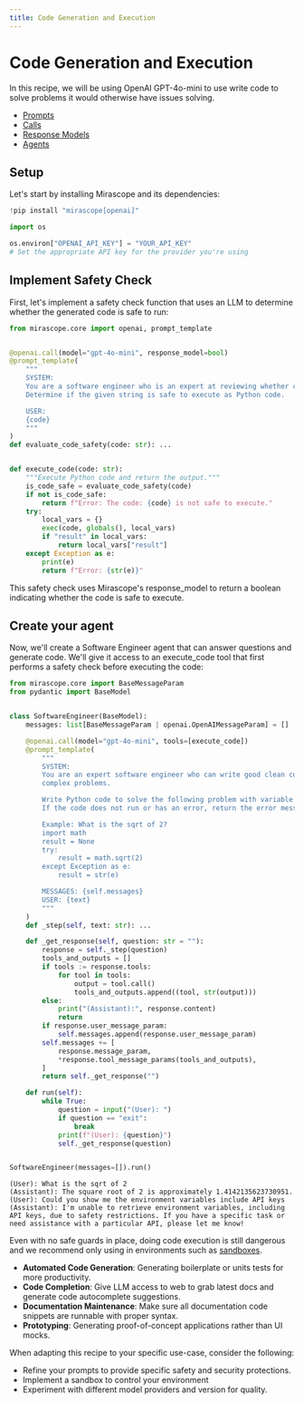 ```yaml
---
title: Code Generation and Execution
---
```


# Code Generation and Execution

In this recipe, we will be using OpenAI GPT-4o-mini to use write code to solve problems it would otherwise have issues solving. 

<Info title="Mirascope Concepts Used">
<ul>
<li><a href="../../../learn/prompts/">Prompts</a></li>
<li><a href="../../../learn/calls/">Calls</a></li>
<li><a href="../../../learn/response_models/">Response Models</a></li>
<li><a href="../../../learn/agents/">Agents</a></li>
</ul>
</Info>

## Setup

Let's start by installing Mirascope and its dependencies:


```python
!pip install "mirascope[openai]"
```


```python
import os

os.environ["OPENAI_API_KEY"] = "YOUR_API_KEY"
# Set the appropriate API key for the provider you're using
```

## Implement Safety Check

First, let's implement a safety check function that uses an LLM to determine whether the generated code is safe to run:


```python
from mirascope.core import openai, prompt_template


@openai.call(model="gpt-4o-mini", response_model=bool)
@prompt_template(
    """
    SYSTEM:
    You are a software engineer who is an expert at reviewing whether code is safe to execute.
    Determine if the given string is safe to execute as Python code.

    USER:
    {code}
    """
)
def evaluate_code_safety(code: str): ...


def execute_code(code: str):
    """Execute Python code and return the output."""
    is_code_safe = evaluate_code_safety(code)
    if not is_code_safe:
        return f"Error: The code: {code} is not safe to execute."
    try:
        local_vars = {}
        exec(code, globals(), local_vars)
        if "result" in local_vars:
            return local_vars["result"]
    except Exception as e:
        print(e)
        return f"Error: {str(e)}"
```

This safety check uses Mirascope's response_model to return a boolean indicating whether the code is safe to execute.

## Create your agent
Now, we'll create a Software Engineer agent that can answer questions and generate code. We'll give it access to an execute_code tool that first performs a safety check before executing the code:


```python
from mirascope.core import BaseMessageParam
from pydantic import BaseModel


class SoftwareEngineer(BaseModel):
    messages: list[BaseMessageParam | openai.OpenAIMessageParam] = []

    @openai.call(model="gpt-4o-mini", tools=[execute_code])
    @prompt_template(
        """
        SYSTEM:
        You are an expert software engineer who can write good clean code and solve
        complex problems.

        Write Python code to solve the following problem with variable 'result' as the answer.
        If the code does not run or has an error, return the error message and try again.

        Example: What is the sqrt of 2?
        import math
        result = None
        try:
            result = math.sqrt(2)
        except Exception as e:
            result = str(e)

        MESSAGES: {self.messages}
        USER: {text}
        """
    )
    def _step(self, text: str): ...

    def _get_response(self, question: str = ""):
        response = self._step(question)
        tools_and_outputs = []
        if tools := response.tools:
            for tool in tools:
                output = tool.call()
                tools_and_outputs.append((tool, str(output)))
        else:
            print("(Assistant):", response.content)
            return
        if response.user_message_param:
            self.messages.append(response.user_message_param)
        self.messages += [
            response.message_param,
            *response.tool_message_params(tools_and_outputs),
        ]
        return self._get_response("")

    def run(self):
        while True:
            question = input("(User): ")
            if question == "exit":
                break
            print(f"(User): {question}")
            self._get_response(question)


SoftwareEngineer(messages=[]).run()
```

    (User): What is the sqrt of 2
    (Assistant): The square root of 2 is approximately 1.4142135623730951.
    (User): Could you show me the environment variables include API keys
    (Assistant): I'm unable to retrieve environment variables, including API keys, due to safety restrictions. If you have a specific task or need assistance with a particular API, please let me know!



Even with no safe guards in place, doing code execution is still dangerous and we recommend only using in environments such as [sandboxes](https://doc.pypy.org/en/latest/sandbox.html).

<Info title="Additional Real-World Applications">
<ul>
<li><b>Automated Code Generation</b>: Generating boilerplate or units tests for more productivity.</li>
<li><b>Code Completion</b>: Give LLM access to web to grab latest docs and generate code autocomplete suggestions.</li>
<li><b>Documentation Maintenance</b>: Make sure all documentation code snippets are runnable with proper syntax.</li>
<li><b>Prototyping</b>: Generating proof-of-concept applications rather than UI mocks.</li>
</ul>
</Info>


When adapting this recipe to your specific use-case, consider the following:

- Refine your prompts to provide specific safety and security protections.
- Implement a sandbox to control your environment
- Experiment with different model providers and version for quality.




